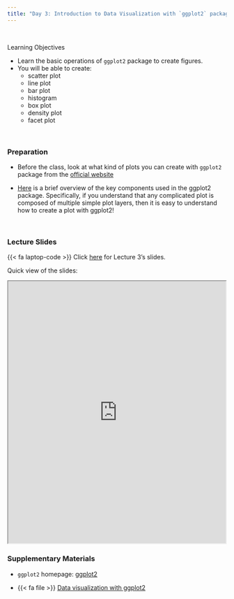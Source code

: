 ```yaml
---
title: "Day 3: Introduction to Data Visualization with `ggplot2` package"
---
```


<br>

:::{.goals}
::::{.goals-header}
Learning Objectives
::::
::::{.goals-container}
+ Learn the basic operations of `ggplot2` package to create figures. 
+ You will be able to create:
  + scatter plot
  + line plot
  + bar plot
  + histogram
  + box plot
  + density plot
  + facet plot
::::
:::

<br>

### Preparation

+ Before the class, look at what kind of plots you can create with `ggplot2` package from the [official website](https://r-graph-gallery.com/all-graphs.html)

+ [Here](https://ggplot2.tidyverse.org/articles/ggplot2.html) is a brief overview of the key components used in the ggplot2 package. Specifically, if you understand that any complicated plot is composed of multiple simple plot layers, then it is easy to understand how to create a plot with ggplot2!

<br>

### Lecture Slides

{{< fa laptop-code >}}  Click [here](https://shunkei3.github.io/R-slides/Lec_notes/Lec3/Lec3.html){target="_blank"} for Lecture 3's slides.


Quick view of the slides:


```{=html}
<div style="display: flex; justify-content: center;"> 
<iframe width="900" height="600" src="https://shunkei3.github.io/R-slides/Lec_notes/Lec3/Lec3.html" title="Webpage example"></iframe>
</div>
```

### Supplementary Materials

+ `ggplot2` homepage: [ggplot2](https://ggplot2.tidyverse.org/)

+ {{< fa file >}} [Data visualization with ggplot2](https://posit.co/wp-content/uploads/2022/10/data-visualization-1.pdf){target="_blank"}
